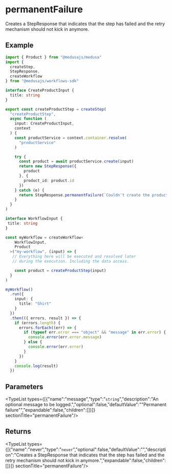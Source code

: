 
# permanentFailure

Creates a StepResponse that indicates that the step has failed and the retry mechanism should not kick in anymore.

## Example

```ts
import { Product } from "@medusajs/medusa"
import {
  createStep,
  StepResponse,
  createWorkflow
} from "@medusajs/workflows-sdk"

interface CreateProductInput {
  title: string
}

export const createProductStep = createStep(
  "createProductStep",
  async function (
    input: CreateProductInput,
    context
  ) {
    const productService = context.container.resolve(
      "productService"
    )

    try {
      const product = await productService.create(input)
      return new StepResponse({
        product
      }, {
        product_id: product.id
      })
    } catch (e) {
      return StepResponse.permanentFailure(`Couldn't create the product: ${e}`)
    }
  }
)

interface WorkflowInput {
 title: string
}

const myWorkflow = createWorkflow<
    WorkflowInput,
    Product
  >("my-workflow", (input) => {
   // Everything here will be executed and resolved later
   // during the execution. Including the data access.

    const product = createProductStep(input)
  }
)

myWorkflow()
  .run({
    input: {
      title: "Shirt"
    }
  })
  .then(({ errors, result }) => {
    if (errors.length) {
      errors.forEach((err) => {
        if (typeof err.error === "object" && "message" in err.error) {
          console.error(err.error.message)
        } else {
          console.error(err.error)
        }
      })
    }
    console.log(result)
  })
```

## Parameters

<TypeList types={[{"name":"message","type":"`string`","description":"An optional message to be logged.","optional":false,"defaultValue":"\"Permanent failure\"","expandable":false,"children":[]}]}  sectionTitle="permanentFailure"/>

## Returns

<TypeList types={[{"name":"never","type":"`never`","optional":false,"defaultValue":"","description":"Creates a StepResponse that indicates that the step has failed and the retry mechanism should not kick in anymore.","expandable":false,"children":[]}]}  sectionTitle="permanentFailure"/>
